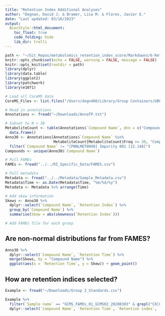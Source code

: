 ```yaml
---
title: "Retention Index Additional Analyses"
author: "Degnan, David J. & Bramer, Lisa M. & Flores, Javier E."
date: "Last updated: 03/16/2023"
output:
  BiocStyle::html_document:
    toc_float: true
    code_folding: hide
    lib_dir: trelli
---
```


```r
path <- "~/Git_Repos/metabolomics_retention_index_score/Markdowns/6-Retention-Index-Additional-Analyses/"
knitr::opts_chunk$set(echo = FALSE, warning = FALSE, message = FALSE)
knitr::opts_knit$set(rootdir = path)
library(dplyr)
library(data.table)
library(ggplot2)
library(patchwork)
library(e1071)
```

```r
# Load all CoreMS data 
CoreMS_Files <- list.files("/Users/degn400/Library/Group Containers/UBF8T346G9.OneDriveStandaloneSuite/OneDrive - PNNL.noindex/OneDrive - PNNL/Desktop/MQ/MQ_Data/Final_Dataset/SUM", full.names = T)

# Read in annotations
Annotations <- fread("~/Downloads/AnnoTP.txt")

# Subset to N > 30
MetaboliteCount <- table(Annotations$`Compound Name`, dnn = c("Compound.Name")) %>%
  data.frame() 
Anno30 <- Annotations[Annotations$`Compound Name` %in% 
                      MetaboliteCount[MetaboliteCount$Freq >= 30, "Compound.Name"],] %>%
  filter(`Compound Name` != "[PNNLMET0040] Impurity 001 [12.148]")
Compounds <- unique(Anno30$`Compound Name`)

# Pull FAMEs
FAMEs <- fread("../../RI_Specific_Data/FAMES.csv")

# Pull metadata
Metadata <- fread("../../Metadata/Sample_Metadata.csv")
Metadata$Time <- as.Date(Metadata$Time, "%m/%d/%y")
Metadata <- Metadata %>% arrange(Time)

# Add skew information
Skews <- Anno30 %>%
  dplyr::select(`Compound Name`, `Retention Index`) %>%
  group_by(`Compound Name`) %>%
  summarise(Skew = abs(skewness(`Retention Index`)))


```

```r
# Add FAMEs file for each group


```


## Are non-normal distributions far from FAMES?

```r
Anno30 %>%
  dplyr::select(`Compound Name`, `Retention Time`) %>%
  merge(Skews, by = "Compound Name") %>%
  ggplot(aes(x = `Retention Time`, y = Skew)) + geom_point()
```


## How are retention indices selected? 

```r
Example <- fread("~/Downloads/Group 2_Standards.csv")

Example %>%
  filter(`Sample name` == "GCMS_FAMEs_01_GCMS02_20200303" & grepl("C8|C9|C10|C12|C14|C16|C18|C20|C22|C24|C26|C28", `Compound Name`)) %>%
  dplyr::select(`Compound Name`, `Retention Time`, `Retention index`, `Retention index Ref`)
```















